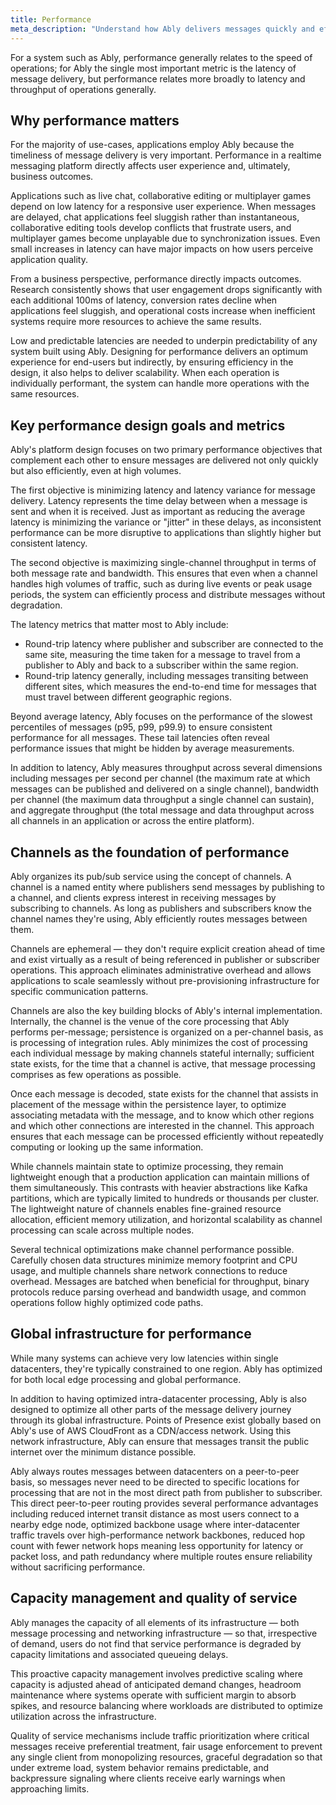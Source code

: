 ```yaml
---
title: Performance
meta_description: "Understand how Ably delivers messages quickly and efficiently, even at high volumes."
---
```


For a system such as Ably, performance generally relates to the speed of operations; for Ably the single most important metric is the latency of message delivery, but performance relates more broadly to latency and throughput of operations generally.

## Why performance matters

For the majority of use-cases, applications employ Ably because the timeliness of message delivery is very important. Performance in a realtime messaging platform directly affects user experience and, ultimately, business outcomes.

Applications such as live chat, collaborative editing or multiplayer games depend on low latency for a responsive user experience. When messages are delayed, chat applications feel sluggish rather than instantaneous, collaborative editing tools develop conflicts that frustrate users, and multiplayer games become unplayable due to synchronization issues. Even small increases in latency can have major impacts on how users perceive application quality.

From a business perspective, performance directly impacts outcomes. Research consistently shows that user engagement drops significantly with each additional 100ms of latency, conversion rates decline when applications feel sluggish, and operational costs increase when inefficient systems require more resources to achieve the same results.

Low and predictable latencies are needed to underpin predictability of any system built using Ably. Designing for performance delivers an optimum experience for end-users but indirectly, by ensuring efficiency in the design, it also helps to deliver scalability. When each operation is individually performant, the system can handle more operations with the same resources.

## Key performance design goals and metrics

Ably's platform design focuses on two primary performance objectives that complement each other to ensure messages are delivered not only quickly but also efficiently, even at high volumes.

The first objective is minimizing latency and latency variance for message delivery. Latency represents the time delay between when a message is sent and when it is received. Just as important as reducing the average latency is minimizing the variance or "jitter" in these delays, as inconsistent performance can be more disruptive to applications than slightly higher but consistent latency.

The second objective is maximizing single-channel throughput in terms of both message rate and bandwidth. This ensures that even when a channel handles high volumes of traffic, such as during live events or peak usage periods, the system can efficiently process and distribute messages without degradation.

The latency metrics that matter most to Ably include:

- Round-trip latency where publisher and subscriber are connected to the same site, measuring the time taken for a message to travel from a publisher to Ably and back to a subscriber within the same region.
- Round-trip latency generally, including messages transiting between different sites, which measures the end-to-end time for messages that must travel between different geographic regions.

Beyond average latency, Ably focuses on the performance of the slowest percentiles of messages (p95, p99, p99.9) to ensure consistent performance for all messages. These tail latencies often reveal performance issues that might be hidden by average measurements.

In addition to latency, Ably measures throughput across several dimensions including messages per second per channel (the maximum rate at which messages can be published and delivered on a single channel), bandwidth per channel (the maximum data throughput a single channel can sustain), and aggregate throughput (the total message and data throughput across all channels in an application or across the entire platform).

## Channels as the foundation of performance

Ably organizes its pub/sub service using the concept of channels. A channel is a named entity where publishers send messages by publishing to a channel, and clients express interest in receiving messages by subscribing to channels. As long as publishers and subscribers know the channel names they're using, Ably efficiently routes messages between them.

Channels are ephemeral — they don't require explicit creation ahead of time and exist virtually as a result of being referenced in publisher or subscriber operations. This approach eliminates administrative overhead and allows applications to scale seamlessly without pre-provisioning infrastructure for specific communication patterns.

Channels are also the key building blocks of Ably's internal implementation. Internally, the channel is the venue of the core processing that Ably performs per-message; persistence is organized on a per-channel basis, as is processing of integration rules. Ably minimizes the cost of processing each individual message by making channels stateful internally; sufficient state exists, for the time that a channel is active, that message processing comprises as few operations as possible.

Once each message is decoded, state exists for the channel that assists in placement of the message within the persistence layer, to optimize associating metadata with the message, and to know which other regions and which other connections are interested in the channel. This approach ensures that each message can be processed efficiently without repeatedly computing or looking up the same information.

While channels maintain state to optimize processing, they remain lightweight enough that a production application can maintain millions of them simultaneously. This contrasts with heavier abstractions like Kafka partitions, which are typically limited to hundreds or thousands per cluster. The lightweight nature of channels enables fine-grained resource allocation, efficient memory utilization, and horizontal scalability as channel processing can scale across multiple nodes.

Several technical optimizations make channel performance possible. Carefully chosen data structures minimize memory footprint and CPU usage, and multiple channels share network connections to reduce overhead. Messages are batched when beneficial for throughput, binary protocols reduce parsing overhead and bandwidth usage, and common operations follow highly optimized code paths.

## Global infrastructure for performance

While many systems can achieve very low latencies within single datacenters, they're typically constrained to one region. Ably has optimized for both local edge processing and global performance.

In addition to having optimized intra-datacenter processing, Ably is also designed to optimize all other parts of the message delivery journey through its global infrastructure. Points of Presence exist globally based on Ably's use of AWS CloudFront as a CDN/access network. Using this network infrastructure, Ably can ensure that messages transit the public internet over the minimum distance possible.

Ably always routes messages between datacenters on a peer-to-peer basis, so messages never need to be directed to specific locations for processing that are not in the most direct path from publisher to subscriber. This direct peer-to-peer routing provides several performance advantages including reduced internet transit distance as most users connect to a nearby edge node, optimized backbone usage where inter-datacenter traffic travels over high-performance network backbones, reduced hop count with fewer network hops meaning less opportunity for latency or packet loss, and path redundancy where multiple routes ensure reliability without sacrificing performance.

## Capacity management and quality of service

Ably manages the capacity of all elements of its infrastructure — both message processing and networking infrastructure — so that, irrespective of demand, users do not find that service performance is degraded by capacity limitations and associated queueing delays.

This proactive capacity management involves predictive scaling where capacity is adjusted ahead of anticipated demand changes, headroom maintenance where systems operate with sufficient margin to absorb spikes, and resource balancing where workloads are distributed to optimize utilization across the infrastructure.

Quality of service mechanisms include traffic prioritization where critical messages receive preferential treatment, fair usage enforcement to prevent any single client from monopolizing resources, graceful degradation so that under extreme load, system behavior remains predictable, and backpressure signaling where clients receive early warnings when approaching limits.
